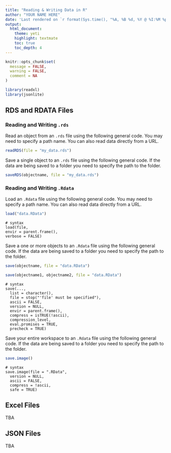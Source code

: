 ```yaml
---
title: "Reading & Writing Data in R"
author: "YOUR NAME HERE"
date: 'Last rendered on `r format(Sys.time(), "%A, %B %d, %Y @ %I:%M %p")`'
output: 
  html_document: 
    theme: yeti
    highlight: textmate
    toc: true
    toc_depth: 4
---
```


```r
knitr::opts_chunk$set(
  message = FALSE,
  warning = FALSE,
  comment = NA
)
```

```r
library(readxl)
library(jsonlite)
```

## RDS and RDATA Files

### Reading and Writing `.rds`

Read an object from an `.rds` file using the following general code. You may need to specify a path name. You can also read data directly from a URL.

```r
readRDS(file = "my_data.rds")
```

Save a single object to an `.rds` file using the following general code. If the data are being saved to a folder you need to specify the path to the folder.

```r
saveRDS(objectname, file = "my_data.rds")
```

### Reading and Writing `.Rdata`

Load an `.Rdata` file using the following general code. You may need to specify a path name. You can also read data directly from a URL.

```r
load("data.RData")
```

    # syntax
    load(file, 
    envir = parent.frame(), 
    verbose = FALSE)

Save a one or more objects to an `.Rdata` file using the following general code. If the data are being saved to a folder you need to specify the path to the folder.

```r
save(objectname, file = "data.RData")
```

```r
save(objectname1, objectname2, file = "data.RData")
```

    # syntax
    save(..., 
      list = character(),
      file = stop("'file' must be specified"),
      ascii = FALSE, 
      version = NULL, 
      envir = parent.frame(),
      compress = isTRUE(!ascii), 
      compression_level,
      eval.promises = TRUE, 
      precheck = TRUE)

Save your entire workspace to an `.Rdata` file using the following general code. If the data are being saved to a folder you need to specify the path to the folder.

```r
save.image()
```

    # syntax
    save.image(file = ".RData", 
      version = NULL, 
      ascii = FALSE,
      compress = !ascii, 
      safe = TRUE)

## Excel Files

TBA

## JSON Files

TBA
